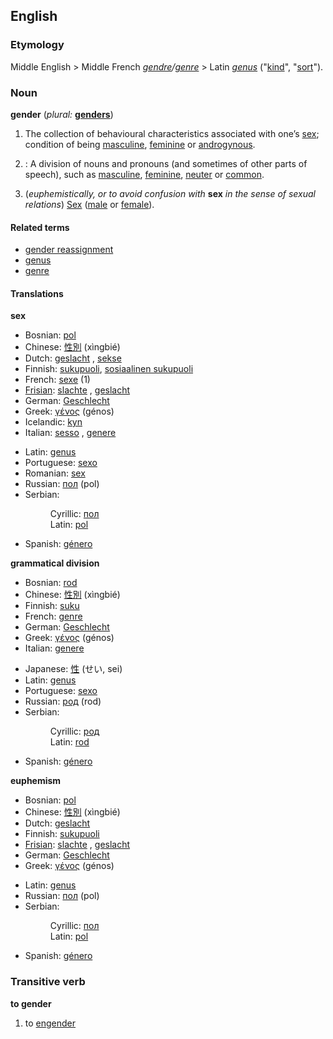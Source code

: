 ==English==
===Etymology===
Middle English > Middle French ''[[gendre]]/[[genre]]'' > Latin ''[[genus]]'' ("[[kind]]", "[[sort]]").
{{Wikipedia}}

===Noun===
'''gender''' (''plural:'' '''[[genders]]''')

# The collection of behavioural characteristics associated with one’s [[sex]]; condition of being [[masculine]], [[feminine]] or [[androgynous]].
# {{Grammar}}: A division of nouns and pronouns (and sometimes of other parts of speech), such as [[masculine]], [[feminine]], [[neuter]] or [[common]].
# (''euphemistically, or to avoid confusion with'' '''sex''' ''in the sense of sexual relations'') [[Sex]] ([[male]] or [[female]]).

====Related terms====
*[[gender reassignment]]
*[[genus]]
*[[genre]]

====Translations====
'''sex'''
{{top}}
*Bosnian: [[pol]] {{m}}
*Chinese: [[性別]] (xìngbié)
*Dutch: [[geslacht]] {{n}}, [[sekse]] {{f}}
*Finnish: [[sukupuoli]], [[sosiaalinen sukupuoli]]
*French: [[sexe]] {{m}} (1)
*[[Frisian]]: [[slachte]] {{n}}, [[geslacht]] {{n}}
*German: [[Geschlecht]] {{n}}
*Greek: [[γένος]] (génos) {{n}}
*Icelandic: [[kyn]] {{n}}
*Italian: [[sesso]] {{m}}, [[genere]] {{m}}
{{mid}}
*Latin: [[genus]] {{n}}
*Portuguese: [[sexo]] {{m}}
*Romanian: [[sex]] {{n}}
*Russian: [[пол]] (pol) {{m}}
*Serbian:
*:Cyrillic: [[пол]] {{m}}
*:Latin: [[pol]] {{m}}
*Spanish: [[género]] {{m}}
{{bottom}}

'''grammatical division'''
{{top}}
*Bosnian: [[rod]] {{m}}
*Chinese: [[性別]] (xìngbié)
*Finnish: [[suku]]
*French: [[genre]] {{m}}
*German: [[Geschlecht]] {{n}}
*Greek: [[γένος]] (génos) {{n}}
*Italian: [[genere]]
{{mid}}
*Japanese: [[性]] (せい, sei)
*Latin: [[genus]]
*Portuguese: [[sexo]] {{m}}
*Russian: [[род]] (rod) {{m}}
*Serbian:
*:Cyrillic: [[род]] {{m}}
*:Latin: [[rod]] {{m}}
*Spanish: [[género]] {{m}}
{{bottom}}

'''euphemism'''
{{top}}
*Bosnian: [[pol]] {{m}}
*Chinese: [[性別]] (xìngbié)
*Dutch: [[geslacht]] {{n}}
*Finnish: [[sukupuoli]]
*[[Frisian]]: [[slachte]] {{n}}, [[geslacht]] {{n}}
*German: [[Geschlecht]] {{n}}
*Greek: [[γένος]] (génos) {{n}}
{{mid}}
*Latin: [[genus]] {{n}}
*Russian: [[пол]] (pol) {{m}}
*Serbian:
*:Cyrillic: [[пол]] {{m}}
*:Latin: [[pol]] {{m}}
*Spanish: [[género]] {{m}}
{{bottom}}

===Transitive verb===
'''to gender'''
# to [[engender]]